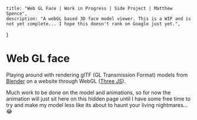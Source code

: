
    title: "Web GL Face | Work in Progress | Side Project | Matthew Spence",
    description: "A webGL based 3D face model viewer. This is a WIP and is not yet complete... I hope this doesn't rank on Google just yet.",
}

<XlContainer>

# Web GL face

Playing around with rendering glTF (GL Transmission Format) models from [Blender](https://www.blender.org/) on a website through WebGL ([Three JS](https://threejs.org/)).

Much work to be done on the model and animations, so for now the animation will just sit here on this hidden page until I have some free time to try and make my model less like its about to haunt your living nightmares... 😂


<Face/>

</XlContainer>
